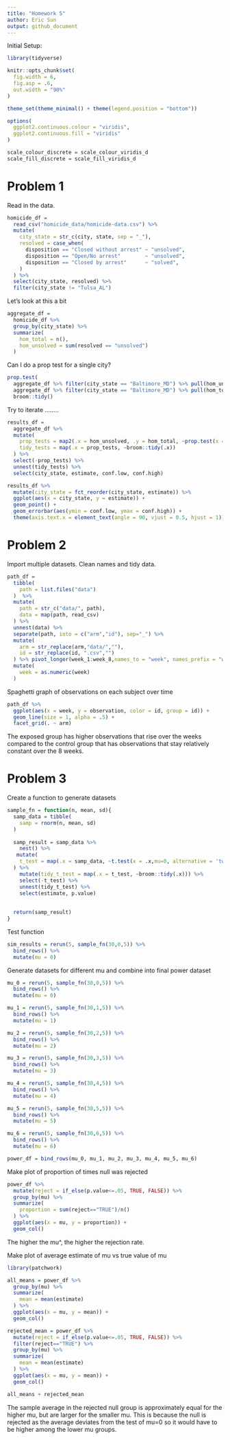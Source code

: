 ```yaml
---
title: "Homework 5"
author: Eric Sun
output: github_document
---
```


Initial Setup:
```r
library(tidyverse)

knitr::opts_chunk$set(
  fig.width = 6,
  fig.asp = .6,
  out.width = "90%"
)

theme_set(theme_minimal() + theme(legend.position = "bottom"))

options(
  ggplot2.continuous.colour = "viridis",
  ggplot2.continuous.fill = "viridis"
)

scale_colour_discrete = scale_colour_viridis_d
scale_fill_discrete = scale_fill_viridis_d
```

# Problem 1

Read in the data.

```r
homicide_df = 
  read_csv("homicide_data/homicide-data.csv") %>% 
  mutate(
    city_state = str_c(city, state, sep = "_"),
    resolved = case_when(
      disposition == "Closed without arrest" ~ "unsolved",
      disposition == "Open/No arrest"        ~ "unsolved",
      disposition == "Closed by arrest"      ~ "solved",
    )
  ) %>% 
  select(city_state, resolved) %>% 
  filter(city_state != "Tulsa_AL")
```


Let's look at this a bit

```r
aggregate_df = 
  homicide_df %>% 
  group_by(city_state) %>% 
  summarize(
    hom_total = n(),
    hom_unsolved = sum(resolved == "unsolved")
  )
```

Can I do a prop test for a single city?

```r
prop.test(
  aggregate_df %>% filter(city_state == "Baltimore_MD") %>% pull(hom_unsolved), 
  aggregate_df %>% filter(city_state == "Baltimore_MD") %>% pull(hom_total)) %>% 
  broom::tidy()
```

Try to iterate ........

```r
results_df = 
  aggregate_df %>% 
  mutate(
    prop_tests = map2(.x = hom_unsolved, .y = hom_total, ~prop.test(x = .x, n = .y)),
    tidy_tests = map(.x = prop_tests, ~broom::tidy(.x))
  ) %>% 
  select(-prop_tests) %>% 
  unnest(tidy_tests) %>% 
  select(city_state, estimate, conf.low, conf.high)
```



```r
results_df %>% 
  mutate(city_state = fct_reorder(city_state, estimate)) %>% 
  ggplot(aes(x = city_state, y = estimate)) +
  geom_point() + 
  geom_errorbar(aes(ymin = conf.low, ymax = conf.high)) + 
  theme(axis.text.x = element_text(angle = 90, vjust = 0.5, hjust = 1))
```

# Problem 2

Import multiple datasets. Clean names and tidy data.
```r
path_df = 
  tibble(
    path = list.files("data")
  )  %>%
  mutate(
    path = str_c("data/", path),
    data = map(path, read_csv)
  ) %>%
  unnest(data) %>%
  separate(path, into = c("arm","id"), sep="_") %>%
  mutate(
    arm = str_replace(arm,"data/",""),
    id = str_replace(id, ".csv","")
  ) %>% pivot_longer(week_1:week_8,names_to = "week", names_prefix = "week_", values_to = "observation") %>%
  mutate(
    week = as.numeric(week)
  )
```

Spaghetti graph of observations on each subject over time
```r
path_df %>%
  ggplot(aes(x = week, y = observation, color = id, group = id)) +
  geom_line(size = 1, alpha = .5) +
  facet_grid(. ~ arm)
```
The exposed group has higher observations that rise over the weeks compared to the control group that has observations that stay relatively constant over the 8 weeks.

# Problem 3
Create a function to generate datasets
```r

sample_fn = function(n, mean, sd){
  samp_data = tibble(
    samp = rnorm(n, mean, sd)
  )
  
  samp_result = samp_data %>%
    nest() %>%
   mutate(
    t_test = map(.x = samp_data, ~t.test(x = .x,mu=0, alternative = 'two.sided', paired = FALSE, conf.level = 0.95))
  ) %>%
    mutate(tidy_t_test = map(.x = t_test, ~broom::tidy(.x))) %>%
    select(-t_test) %>%
    unnest(tidy_t_test) %>%
    select(estimate, p.value)
  
  
  return(samp_result)
}
```

Test function
```r
sim_results = rerun(5, sample_fn(30,0,5)) %>%
  bind_rows() %>%
  mutate(mu = 0)
```

Generate datasets for different mu and combine into final power dataset
```r
mu_0 = rerun(5, sample_fn(30,0,5)) %>%
  bind_rows() %>%
  mutate(mu = 0)

mu_1 = rerun(5, sample_fn(30,1,5)) %>%
  bind_rows() %>%
  mutate(mu = 1)

mu_2 = rerun(5, sample_fn(30,2,5)) %>%
  bind_rows() %>%
  mutate(mu = 2)

mu_3 = rerun(5, sample_fn(30,3,5)) %>%
  bind_rows() %>%
  mutate(mu = 3)

mu_4 = rerun(5, sample_fn(30,4,5)) %>%
  bind_rows() %>%
  mutate(mu = 4)

mu_5 = rerun(5, sample_fn(30,5,5)) %>%
  bind_rows() %>%
  mutate(mu = 5)

mu_6 = rerun(5, sample_fn(30,6,5)) %>%
  bind_rows() %>%
  mutate(mu = 6)

power_df = bind_rows(mu_0, mu_1, mu_2, mu_3, mu_4, mu_5, mu_6)

```

Make plot of proportion of times null was rejected
```r
power_df %>%
  mutate(reject = if_else(p.value<=.05, TRUE, FALSE)) %>%
  group_by(mu) %>%
  summarize(
    proportion = sum(reject=="TRUE")/n()
  ) %>%
  ggplot(aes(x = mu, y = proportion)) +
  geom_col()
```
The higher the mu^, the higher the rejection rate.


Make plot of average estimate of mu vs true value of mu
```r
library(patchwork)

all_means = power_df %>%
  group_by(mu) %>%
  summarize(
    mean = mean(estimate)
  ) %>%
  ggplot(aes(x = mu, y = mean)) +
  geom_col()

rejected_mean = power_df %>%
  mutate(reject = if_else(p.value<=.05, TRUE, FALSE)) %>%
  filter(reject=="TRUE") %>%
  group_by(mu) %>%
  summarize(
    mean = mean(estimate)
  ) %>%
  ggplot(aes(x = mu, y = mean)) +
  geom_col()

all_means + rejected_mean
```

The sample average in the rejected null group is approximately equal for the higher mu, but are larger for the smaller mu. This is because the null is rejected as the average deviates from the test of mu=0 so it would have to be higher among the lower mu groups.